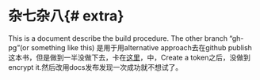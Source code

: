 # 杂七杂八{# extra}

This is a document describe the build procedure.
The other branch "gh-pg"(or something like this) 是用于用alternative approach去在github publish 这本书，但是做到一半没做下去，卡在[这里](https://bookdown.org/yihui/bookdown/github.html)，中，Create a token之后，没做到encrypt it.然后改用docs发布发现一次成功就不想试了。

